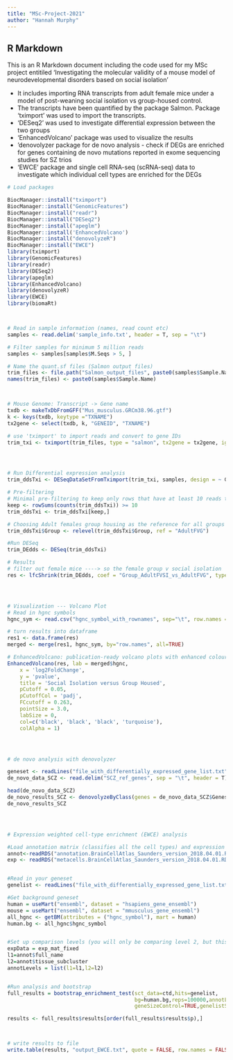 ```yaml
---
title: "MSc-Project-2021"
author: "Hannah Murphy"
---
```



## R Markdown

This is an R Markdown document including the code used for my MSc project entitiled 'Investigating the molecular validity of a mouse
model of neurodevelopmental disorders based on social isolation' 

- It includes importing RNA transcripts from adult female mice under a model of post-weaning social isolation vs group-housed control. 
- The transcripts have been quantified by the package Salmon. Package 'tximport' was used to import the transcripts.
- 'DESeq2' was used to investigate differential expression between the two groups
- 'EnhancedVolcano' package was used to visualize the results
- 'denovolyzer package for de novo analysis - check if DEGs are enriched for genes containing de novo mutations reported in exome sequencing studies for SZ trios
- 'EWCE' package and single cell RNA-seq (scRNA-seq) data to investigate which individual cell types are enriched for the DEGs



```r

# Load packages 

BiocManager::install("tximport")
BiocManager::install("GenomicFeatures")
BiocManager::install("readr")
BiocManager::install("DESeq2")
BiocManager::install("apeglm")
BiocManager::install('EnhancedVolcano')
BiocManager::install("denovolyzeR")
BiocManager::install("EWCE")
library(tximport)
library(GenomicFeatures)
library(readr)
library(DESeq2)
library(apeglm)
library(EnhancedVolcano)
library(denovolyzeR)
library(EWCE)
library(biomaRt)



# Read in sample information (names, read count etc) 
samples <- read.delim('sample_info.txt', header = T, sep = "\t")

# Filter samples for minimum 5 million reads 
samples <- samples[samples$M.Seqs > 5, ]

# Name the quant.sf files (Salmon output files)
trim_files <- file.path("Salmon_output_files", paste0(samples$Sample.Name,"_quant"), "quant.sf")
names(trim_files) <- paste0(samples$Sample.Name)



# Mouse Genome: Transcript -> Gene name 
txdb <- makeTxDbFromGFF("Mus_musculus.GRCm38.96.gtf")
k <- keys(txdb, keytype ="TXNAME")
tx2gene <- select(txdb, k, "GENEID", "TXNAME")

# use 'tximport' to import reads and convert to gene IDs 
trim_txi <- tximport(trim_files, type = "salmon", tx2gene = tx2gene, ignoreTxVersion = TRUE)




# Run Differential expression analysis
trim_ddsTxi <- DESeqDataSetFromTximport(trim_txi, samples, design = ~ Group)

# Pre-filtering
# Minimal pre-filtering to keep only rows that have at least 10 reads total.
keep <- rowSums(counts(trim_ddsTxi)) >= 10
trim_ddsTxi <- trim_ddsTxi[keep,]

# Choosing Adult females group housing as the reference for all groups to be compared against
trim_ddsTxi$Group <- relevel(trim_ddsTxi$Group, ref = "AdultFVG")

#Run DESeq
trim_DEdds <- DESeq(trim_ddsTxi)

# Results
# filter out female mice ----> so the female group v social isolation
res <- lfcShrink(trim_DEdds, coef = "Group_AdultFVSI_vs_AdultFVG", type = "apeglm")




# Visualization --- Volcano Plot
# Read in hgnc symbols
hgnc_sym <- read.csv("hgnc_symbol_with_rownames", sep="\t", row.names = 1)

# turn results into dataframe
res1 <- data.frame(res)
merged <- merge(res1, hgnc_sym, by="row.names", all=TRUE)

# EnhancedVolcano: publication-ready volcano plots with enhanced colouring and labeling 
EnhancedVolcano(res, lab = merged$hgnc,
    x = 'log2FoldChange',
    y = 'pvalue',
    title = 'Social Isolation versus Group Housed',
    pCutoff = 0.05,
    pCutoffCol = 'padj',
    FCcutoff = 0.263,
    pointSize = 3.0,
    labSize = 0,
    col=c('black', 'black', 'black', 'turquoise'),
    colAlpha = 1)




# de novo analysis with denovolyzer

geneset <- readLines("file_with_differentially_expressed_gene_list.txt") #read in geneset
de_novo_data_SCZ <- read.delim("SCZ_ref_genes", sep = "\t", header = T)

head(de_novo_data_SCZ)
de_novo_results_SCZ <- denovolyzeByClass(genes = de_novo_data_SCZ$Genes, classes = de_novo_data_SCZ$Class, nsamples = 3394, includeGenes = geneset) #nsamples = number of trios
de_novo_results_SCZ




# Expression weighted cell-type enrichment (EWCE) analysis

#Load annotation matrix (classifies all the cell types) and expression matrix (contains all the gene expression levels in each cell type)
annot<-readRDS("annotation.BrainCellAtlas_Saunders_version_2018.04.01.RDS")
exp <- readRDS("metacells.BrainCellAtlas_Saunders_version_2018.04.01.RDS")


#Read in your geneset
genelist <- readLines("file_with_differentially_expressed_gene_list.txt")

#Get background geneset
human = useMart("ensembl", dataset = "hsapiens_gene_ensembl")
mouse = useMart("ensembl", dataset = "mmusculus_gene_ensembl")
all_hgnc <- getBM(attributes = ("hgnc_symbol"), mart = human)
human.bg <- all_hgnc$hgnc_symbol


#Set up comparison levels (you will only be comparing level 2, but this sets up both level 1 and 2)
expData = exp_mat_fixed
l1=annot$full_name
l2=annot$tissue_subcluster
annotLevels = list(l1=l1,l2=l2)


#Run analysis and bootstrap 
full_results = bootstrap_enrichment_test(sct_data=ctd,hits=genelist,
                                         bg=human.bg,reps=100000,annotLevel=2,
                                         geneSizeControl=TRUE,genelistSpecies="human",sctSpecies="mouse")

results <- full_results$results[order(full_results$results$p),]



# write results to file
write.table(results, "output_EWCE.txt", quote = FALSE, row.names = FALSE)

```
